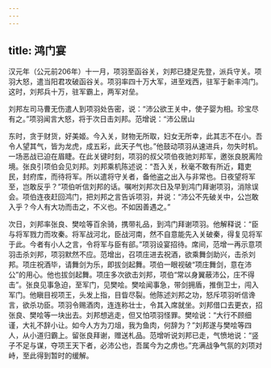 ```yaml
---
---
---
```

title: 鸿门宴
---



汉元年（公元前206年）十一月，项羽至函谷关，刘邦已捷足先登，派兵守关。项羽大怒，遣当阳君攻破函谷关。项羽率四十万大军，进至戏西，驻军于新丰鸿门。这时，刘邦兵十万，驻军霸上，两军对垒。

刘邦左司马曹无伤遣人到项羽处告密，说：“沛公欲王关中，使子婴为相。珍宝尽有之。”项羽闻言大怒，将于次日击刘邦。范增说：“沛公居山

东时，贪于财货，好美姬。今入关，财物无所取，妇女无所幸，此其志不在小。吾令人望其气，皆为龙虎，成五彩，此天子气也。”他鼓动项羽从速进兵，勿失时机。一场恶战已迫在眉睫。在此关键时刻，项羽的叔父项伯夜驰刘邦军，邀张良脱离险境。张良引项伯会见刘邦。刘邦乘机陈述说：“吾入关，秋毫不敢有所近，籍吏民，封府库，而待将军。所以遣将守关者，备他盗之出入与非常也。日夜望将军至，岂敢反乎？”项伯听信刘邦的话。嘱咐刘邦次日及早到鸿门拜谢项羽，消除误会。项伯连夜赶回鸿门，把刘邦之言告诉项羽，并说：“沛公不先破关中，公岂敢入乎？今人有大功而击之，不义也。不如因善遇之。”

次日，刘邦率张良、樊哙等百余骑，携带礼品，到鸿门拜谢项羽。他解释说：“臣与将军戮力而攻秦。将军战河北，臣战河南，然不自意能先入关破秦，得复见将军于此。今者有小人之言，令将军与臣有郤。”项羽设宴招待。席间，范增一再示意项羽击杀刘邦，项羽默然不应。范增出，召项庄进去祝酒，欲乘舞剑助兴，击杀刘邦。项庄祝酒毕，请舞剑为乐，即拔剑起舞。项伯一眼视破“项庄舞剑，意在沛公”的用心。他也拔剑起舞。项庄多次欲击刘邦，项伯“常以身翼蔽沛公，庄不得击”。张良见事急迫，至军门，见樊哙。樊哙闻事急，带剑拥盾，推倒卫士，闯入军门。他瞋目视项王，头发上指，目眥尽裂。他陈述刘邦之功，怒斥项羽听信谗言，欲杀功臣。项羽令赐酒肉，连连称壮士，令其入席就坐。刘邦借口去更衣，招张良、樊哙等一块出去。刘邦想逃走，但又怕项羽怪罪。樊哙说：“大行不顾细谨，大礼不辞小让。如今人方为刀俎，我为鱼肉，何辞为？”刘邦遂与樊哙等四人，从小道归霸上。留张良拜谢，赠送札品。范增听说刘邦已走，气愤地说：“竖子不足与谋，夺项王天下者，必沛公也，吾属今为之虏也。”充满战争气氛的刘项对峙，至此得到暂时的缓解。